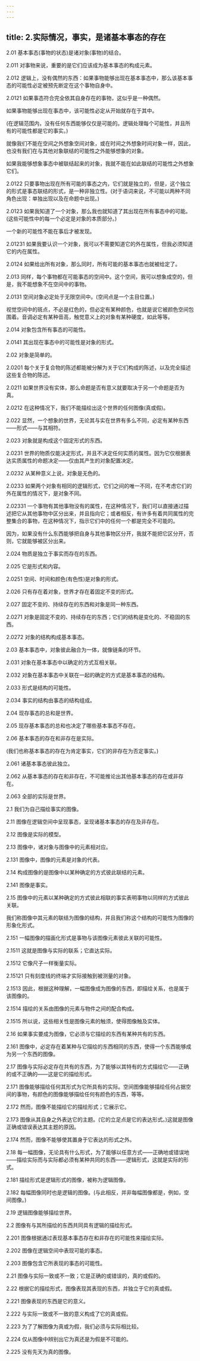 ```yaml
---
---
---
```

title: 2.实际情况，事实，是诸基本事态的存在
---




2.01 基本事态(事物的状态)是诸对象(事物)的结合。

2.011 对事物来说，重要的是它们应该成为基本事态的构成元素。

2.012 逻辑上，没有偶然的东西：如果事物能够出现在基本事态中，那么该基本事态的可能性必定被预先断定在这个事物自身中。

2.0121 如果事态符合完全依其自身存在的事物，这似乎是一种偶然。

如果事物能够出现在事态中，该可能性必定从开始就存在于其中。

(在逻辑范围内，没有任何东西能够仅仅是可能的。逻辑处理每个可能性，并且所有的可能性都是它的事实。)

就像我们不能在空间之外想象空间对象，或在时间之外想象时间对象一样，因此，也没有我们在与其他对象联结的可能性之外能够想象的对象。

如果我能够想象事态中被联结起来的对象，我就不能在如此联结的可能性之外想象它们。

2.0122 只要事物出现在所有可能的事态之内，它们就是独立的，但是，这个独立的形式是事态联结的形式，是一种非独立性。(对于语词来说，不可能以两种不同角色出现：单独出现以及在命题中出现。)

2.0123 如果我知道了一个对象，那么我也就知道了其出现在所有事态中的可能。(这些可能性中的每一个必定是对象的本质部分。)

一个新的可能性不能在事后才被发现。

2.01231 如果我要认识一个对象，我可以不需要知道它的外在属性，但我必须知道它的内在属性。

2.0124 如果给出所有对象，那么同时，所有可能的基本事态也就被给定了。

2.013 同样，每个事物都在可能事态的空间中。这个空间，我可以想象成空的，但是，我不能想象不在空间中的事物。

2.0131 空间对象必定处于无限空间中。(空间点是一个主目位置。)

视觉空间中的斑点，不必是红色的，但必定有某种颜色，也就是说它被颜色空间包围着。音调必定有某种音高，触觉意义上的对象有某种硬度，如此等等。

2.014 对象包含所有事态的可能性。

2.0141 其出现在事态中的可能性是对象的形式。

2.02 对象是简单的。

2.0201 每个关于复合物的陈述都能被分解为关于它们构成的陈述，以及完全描述这些复合物的陈述。

2.0211 如果世界没有实体，那么命题是否有意义就要取决于另一个命题是否为真。

2.0212 在这种情况下，我们不能描绘出这个世界的任何图像(真或假)。

2.022 显然，一个想象的世界，无论其与实在世界有多么不同，必定有某种东西——形式——与其相符。

2.023 对象就是构成这个固定形式的东西。

2.0231 世界的物质仅能决定形式，并且不决定任何实质的属性。因为它仅根据表达实质属性的命题决定——仅由其产生的对象配置决定。

2.0232 从某种意义上说，对象是无色的。

2.0233 如果两个对象有相同的逻辑形式，它们之间的唯一不同，在不考虑它们的外在属性的情况下，是对象不同。

2.02331 一个事物有其他事物没有的属性，在这种情况下，我们可以直接通过描述把它从其他事物中区分出来，并且指向它；或者相反，有许多有着共同属性的完整集合的事物，在这种情况下，指示它们中的任何一个都是完全不可能的。

因为，如果没有什么东西能够把自身与其他事物区分开，我就不能把它区分开，否则，它就能够被区分出来。

2.024 物质是独立于事实而存在的东西。

2.025 它是形式和内容。

2.0251 空间、时间和颜色(有色性)是对象的形式。

2.026 只有存在着对象，世界才存在着固定不变的形式。

2.027 固定不变的、持续存在的东西和对象是同一种东西。

2.0271 对象是固定不变的、持续存在的东西；它们的结构是变化的、不稳固的东西。

2.0272 对象的结构构成基本事态。

2.03 基本事态中，对象彼此融合为一体，就像链条的环节。

2.031 对象在基本事态中以确定的方式互相关联。

2.032 对象在基本事态中关联在一起的确定的方式是基本事态的结构。

2.033 形式是结构的可能性。

2.034 事实的结构由事态的结构组成。

2.04 现存事态的总和是世界。

2.05 现存基本事态的总和也决定了哪些基本事态不存在。

2.06 基本事态的存在和非存在是实际。

(我们也称基本事态的存在为肯定事实，它们的非存在为否定事实。)

2.061 诸基本事态彼此独立。

2.062 从基本事态的存在和非存在，不可能推论出其他基本事态的存在或非存在。

2.063 全部的实际是世界。

2.1 我们为自己描绘事实的图像。

2.11 图像在逻辑空间中呈现事态，呈现诸基本事态的存在及非存在。

2.12 图像是实际的模型。

2.13 图像中，诸对象与图像中的元素相对应。

2.131 图像中，图像的元素是对象的代表。

2.14 构成图像的是图像中以某种确定的方式彼此联结的元素。

2.141 图像是事实。

2.15 图像中的元素以某种确定的方式彼此相联的事实表明事物以同样的方式彼此关联。

我们称图像中其元素的联结为图像的结构，并且我们称这个结构的可能性为图像的形象化形式。

2.151 一幅图像的描画化形式是事物与该图像元素彼此关联的可能性。

2.1511 这就是图像与实际的联系；它直达实际。

2.1512 它像尺子一样衡量实际。

2.15121 只有刻度线的终端才实际接触到被测量的对象。

2.1513 因此，根据这种理解，一幅图像成为图像的东西，即描绘关系，也是属于该图像的。

2.1514 描绘的关系由图像的元素与物件之间的配合构成。

2.1515 所以说，这些相关性是图像元素的触须，使得图像触及实体。

2.16 如果事实要成为图像，它必须与它描绘的东西有某种共有的东西。

2.161 图像中，必定存在着某种与它描绘的东西相同的东西，使得一个东西能够成为另一个东西的图像。

2.17 图像与实际必定存在共有的东西，为了能够以其特有的方式描绘它——正确的或不正确的——这是它的描绘形式。

2.171 图像能够描绘任何其形式为它所具有的实际。空间图像能够描绘任何占据空间的事物，有颜色的图像能够描绘任何有颜色的东西，等等。

2.172 然而，图像不能描绘它的描绘形式；它展示它。

2.173 图像从其自身之外表达它的主题。(它的立足点是它的表达形式。)这就是图像正确或错误表达其主题的原因。

2.174 然而，图像不能够使其置身于它表达的形式之外。

2.18 每一幅图像，无论具有什么形式，为了能够以任意方式——正确地或错误地——描绘实际而与实际都必须有某种共同的东西——逻辑形式，这就是实际的形式。

2.181 描绘形式是逻辑形式的图像，被称为逻辑图像。

2.182 每幅图像同时也是逻辑的图像。(与此相反，并非每幅图像都是，例如，空间图像。)

2.19 逻辑图像能够描绘世界。

2.2 图像有与其所描绘的东西共同具有逻辑的描绘形式。

2.201 图像根据通过表现基本事态存在和非存在的可能性来描绘实际。

2.202 图像在逻辑空间中表现可能的事态。

2.203 图像包含它所表现的事态的可能性。

2.21 图像与实际一致或不一致；它是正确的或错误的，真的或假的。

2.22 根据它的描绘形式，图像表现其表现的东西，并独立于它的真或假。

2.221 图像表现的东西是它的意义。

2.222 与实际一致或不一致的意义构成了它的真或假。

2.223 为了了解图像为真或为假，我们必须与实际相比较。

2.224 仅从图像中辨别出它为真还是为假是不可能的。

2.225 没有先天为真的图像。